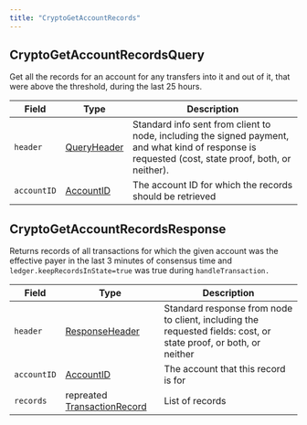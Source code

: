 ---
title: "CryptoGetAccountRecords"
---


## CryptoGetAccountRecordsQuery

Get all the records for an account for any transfers into it and out of it, that were above the threshold, during the last 25 hours.

| Field       | Type                                                                                             | Description                                                                                                                                         |
| ----------- | ------------------------------------------------------------------------------------------------ | --------------------------------------------------------------------------------------------------------------------------------------------------- |
| `header`    | [QueryHeader](/hedera/sdks-and-apis/hedera-api/miscellaneous/queryheader) | Standard info sent from client to node, including the signed payment, and what kind of response is requested (cost, state proof, both, or neither). |
| `accountID` | [AccountID](/hedera/sdks-and-apis/hedera-api/basic-types/accountid)       | The account ID for which the records should be retrieved                                                                                            |

## CryptoGetAccountRecordsResponse

Returns records of all transactions for which the given account was the effective payer in the last 3 minutes of consensus time and `ledger.keepRecordsInState=true` was true during `handleTransaction.`

| Field       | Type                                                                                                                   | Description                                                                                                      |
| ----------- | ---------------------------------------------------------------------------------------------------------------------- | ---------------------------------------------------------------------------------------------------------------- |
| `header`    | [ResponseHeader](/hedera/sdks-and-apis/hedera-api/miscellaneous/responseheader)                 | Standard response from node to client, including the requested fields: cost, or state proof, or both, or neither |
| `accountID` | [AccountID](/hedera/sdks-and-apis/hedera-api/basic-types/accountid)                             | The account that this record is for                                                                              |
| `records`   | repreated [TransactionRecord](/hedera/sdks-and-apis/hedera-api/miscellaneous/transactionrecord) | List of records                                                                                                  |
